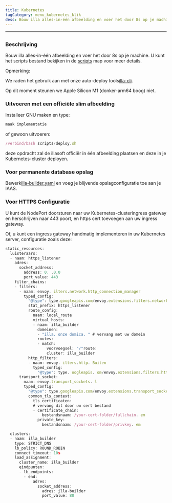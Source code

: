 ```yaml
---
title: Kubernetes
tagCategory: menu_kubernetes_klik
desc: Bouw illa alles-in-één afbeelding en voer het door 8s op je machine.
---
```


* * *

## <Heading hidden>Kubernetes</Heading>

### Beschrijving

Bouw illa alles-in-één afbeelding en voer het door 8s op je machine. U kunt het scripts bestand bekijken in de [scripts](https://github.com/illacloud/deploy-illa-manually/blob/main/kubernetes/scripts) map voor meer details.

Opmerking:

We raden het gebruik aan met onze auto-deploy tools[illa-cli](https://github.com/illacloud/illa).

Op dit moment steunen we Apple Silicon M1 (donker-arm64 boog) niet.

### Uitvoeren met een officiële slim afbeelding

Installeer GNU maken en type:

```jsx
maak implementatie
```

of gewoon uitvoeren:

```jsx
/verbind/bash scripts/deploy.sh
```

deze opdracht zal de illasoft officiër in één afbeelding plaatsen en deze in je Kubernetes-cluster deployen.

### Voor permanente database opslag

Bewerk[illa-builder.yaml](https://github.com/illacloud/deploy-illa-manually/blob/kubernetes/illa-builder.yaml) en voeg je blijvende opslagconfiguratie toe aan je IAAS.

### Voor HTTPS Configuratie

U kunt de NodePort doorsturen naar uw Kubernetes-clusteringress gateway en herschrijven naar 443 poort, en https cert toevoegen aan uw ingress gateway.

Of, u kunt een ingress gateway handmatig implementeren in uw Kubernetes server, configuratie zoals deze:

```jsx
static_resources:
  luisteraars:
  - naam: https_listener
    adres:
      socket_address:
        address: 0. .0.0
        port_value: 443
    filter_chains:
    - filters:
      - naam: envoy. ilters.network.http_connection_manager
        typed_config:
          "@type": type.googleapis.com/envoy.extensions.filters.network.http_connection_manager.v3. ttpConnectionManager
          stat_prefix: https_listener
          route_config:
            naam: local_route
            virtual_hosts:
            - naam: illa_builder
              domeinen:
              - "illa. onze domica. " # vervang met uw domein
              routes:
              - match:
                  voorvoegsel: "/"route:
                  cluster: illa_builder
          http_filters:
          - naam: envoy. ilters.http. Buiten
            typed_config:
              "@type": type. oogleapis. om/envoy.extensions.filters.http.router.v3.Router
      transport_socket:
        naam: envoy.transport_sockets. l
        typed_config:
          "@type": type.googleapis.com/envoy.extensions.transport_sockets.tls.v3. ownstreamTlsContext
          common_tls_context:
            tls_certificaten:
            # vervang dit door uw cert bestand
            - certificate_chain:
                bestandsnaam: /your-cert-folder/fullchain. em
              private_key:
                bestandsnaam: /your-cert-folder/privkey. em

  clusters:
  - naam: illa_builder
    type: STRICT_DNS
    lb_policy: ROUND_ROBIN
    connect_timeout: 10s
    load_assignment:
      cluster_name: illa_builder
      eindpunten:
      - lb_endpoints:
        - end:
            adres:
              socket_address:
                adres: illa-builder
                port_value: 80
```

